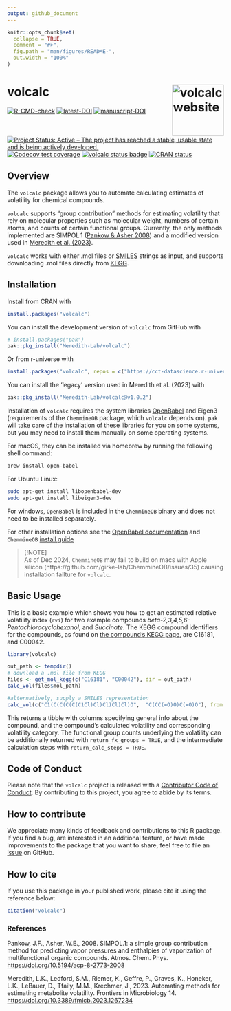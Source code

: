 ```yaml
---
output: github_document
---
```


<!-- README.md is generated from README.Rmd. Please edit that file -->

```r
knitr::opts_chunk$set(
  collapse = TRUE,
  comment = "#>",
  fig.path = "man/figures/README-",
  out.width = "100%"
)
```

# volcalc <a href="https://meredith-lab.github.io/volcalc/"><img src="man/figures/logo.PNG" alt="volcalc website" align="right" height="120"/></a>

<!-- badges: start -->

[![R-CMD-check](https://github.com/Meredith-Lab/volcalc/actions/workflows/R-CMD-check.yaml/badge.svg)](https://github.com/Meredith-Lab/volcalc/actions/workflows/R-CMD-check.yaml) [![latest-DOI](https://zenodo.org/badge/425022983.svg)](https://zenodo.org/badge/latestdoi/425022983) [![manuscript-DOI](https://img.shields.io/badge/DOI-10.3389/fmicb.2023.1267234-32a859.svg)](https://doi.org/10.3389/fmicb.2023.1267234) [![Project Status: Active -- The project has reached a stable, usable state and is being actively developed.](https://www.repostatus.org/badges/latest/active.svg)](https://www.repostatus.org/#active) [![Codecov test coverage](https://codecov.io/gh/Meredith-Lab/volcalc/branch/master/graph/badge.svg)](https://app.codecov.io/gh/Meredith-Lab/volcalc?branch=master) [![volcalc status badge](https://cct-datascience.r-universe.dev/badges/volcalc)](https://cct-datascience.r-universe.dev/volcalc) [![CRAN status](https://www.r-pkg.org/badges/version/volcalc)](https://CRAN.R-project.org/package=volcalc)

<!-- badges: end -->

## Overview

The `volcalc` package allows you to automate calculating estimates of volatility for chemical compounds.

`volcalc` supports "group contribution" methods for estimating volatility that rely on molecular properties such as molecular weight, numbers of certain atoms, and counts of certain functional groups.
Currently, the only methods implemented are SIMPOL.1 ([Pankow & Asher 2008](https://doi.org/10.5194/acp-8-2773-2008)) and a modified version used in [Meredith et al. (2023)](https://doi.org/10.3389/fmicb.2023.1267234).

`volcalc` works with either .mol files or [SMILES](https://en.wikipedia.org/wiki/Simplified_molecular-input_line-entry_system) strings as input, and supports downloading .mol files directly from [KEGG](https://www.kegg.jp/).

## Installation

Install from CRAN with

``` r
install.packages("volcalc")
```

You can install the development version of `volcalc` from GitHub with

``` r
# install.packages("pak")
pak::pkg_install("Meredith-Lab/volcalc")
```

Or from r-universe with

``` r
install.packages("volcalc", repos = c("https://cct-datascience.r-universe.dev", getOption("repos")))
```

You can install the 'legacy' version used in Meredith et al. (2023) with

``` r
pak::pkg_install("Meredith-Lab/volcalc@v1.0.2")
```

Installation of `volcalc` requires the system libraries [OpenBabel](https://open-babel.readthedocs.io/) and Eigen3 (requirements of the `ChemmineOB` package, which `volcalc` depends on).
`pak` will take care of the installation of these libraries for you on some systems, but you may need to install them manually on some operating systems.

For macOS, they can be installed via homebrew by running the following shell command:

``` bash
brew install open-babel
```

For Ubuntu Linux:

``` bash
sudo apt-get install libopenbabel-dev
sudo apt-get install libeigen3-dev
```

For windows, `OpenBabel` is included in the `ChemmineOB` binary and does not need to be installed separately.

For other installation options see the [OpenBabel documentation](https://open-babel.readthedocs.io/en/latest/Installation/install.html) and `ChemmineOB` [install guide](https://github.com/girke-lab/ChemmineOB/blob/master/INSTALL)

> [!NOTE]  
> As of Dec 2024, `ChemmineOB` may fail to build on macs with Apple silicon (https://github.com/girke-lab/ChemmineOB/issues/35) causing installation failture for `volcalc`.

## Basic Usage

This is a basic example which shows you how to get an estimated relative volatility index (`rvi`) for two example compounds *beta-2,3,4,5,6-Pentachlorocyclohexanol*, and *Succinate*.
The KEGG compound identifiers for the compounds, as found on [the compound's KEGG page](https://www.genome.jp/dbget-bin/www_bget?C16181), are C16181, and C00042.

```r
library(volcalc)
```

```r
out_path <- tempdir()
# download a .mol file from KEGG
files <- get_mol_kegg(c("C16181", "C00042"), dir = out_path)
calc_vol(files$mol_path)

#alternatively, supply a SMILES representation
calc_vol(c("C1(C(C(C(C(C1Cl)Cl)Cl)Cl)Cl)O",  "C(CC(=O)O)C(=O)O"), from = "smiles")
```

This returns a tibble with columns specifying general info about the compound, and the compound's calculated volatility and corresponding volatility category.
The functional group counts underlying the volatility can be additionally returned with `return_fx_groups = TRUE`, and the intermediate calculation steps with `return_calc_steps = TRUE`.

## Code of Conduct

Please note that the `volcalc` project is released with a [Contributor Code of Conduct](https://contributor-covenant.org/version/2/1/CODE_OF_CONDUCT.html).
By contributing to this project, you agree to abide by its terms.

## How to contribute

We appreciate many kinds of feedback and contributions to this R package.
If you find a bug, are interested in an additional feature, or have made improvements to the package that you want to share, feel free to file an [issue](https://github.com/Meredith-Lab/volcalc/issues/new) on GitHub.

## How to cite

If you use this package in your published work, please cite it using the reference below:

```r
citation("volcalc")
```

### References

Pankow, J.F., Asher, W.E., 2008. SIMPOL.1: a simple group contribution
method for predicting vapor pressures and enthalpies of vaporization of
multifunctional organic compounds. Atmos. Chem. Phys.
<https://doi.org/10.5194/acp-8-2773-2008>

Meredith, L.K., Ledford, S.M., Riemer, K., Geffre, P., Graves, K., Honeker, L.K., LeBauer, D., Tfaily, M.M., Krechmer, J., 2023. Automating methods for estimating metabolite volatility. Frontiers in Microbiology 14. <https://doi.org/10.3389/fmicb.2023.1267234>